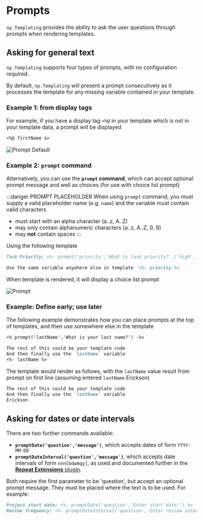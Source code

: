 

# Prompts
`np.Templating` provides the ability to ask the user questions through prompts when rendering templates.

## Asking for general text
`np.Templating` supports four types of prompts, with no configuration required.

By default, `np.Templating` will present a prompt consecutively as it processes the template for any missing variable contained in your template.

### Example 1: from display tags
For example, if you have a display tag `<%@` in your template which is not in your template data, a prompt will be displayed

```markdown
<%@ firstName &>
```

<img src={promptdefault.src} alt="Prompt Default" />

### Example 2: `prompt` command
Alternatively, you can use the **`prompt` command**, which can accept optional prompt message and well as choices (for use with choice list prompt)

:::danger PROMPT PLACEHOLDER
When using `prompt` command, you must supply a valid placeholder name (e.g. `name`) and the variable must contain valid characters
- must start with an alpha character (a..z, A..Z)
- may only contain alphanumeric characters (a..z, A..Z, 0..9)
- may **not** contain spaces
:::

Using the following template

```markdown
Task Priority: <%- prompt('priority','What is task priority?',['high','medium','low']) %>

Use the same variable anywhere else in template `<%- priority %>`
```

When template is rendered, it will display a choice list prompt

<img src={prompt2.src} alt="Prompt" />

### Example: Define early; use later
The following example demonstrates how you can place prompts at the top of templates, and then use somewhere else in the template

```markdown
<% prompt('lastName','What is your last name?') -%>

The rest of this could be your template code
And then finally use the `lastName` variable
<%- lastName %>
```

The template would render as follows, with the `lastName` value result from prompt on first line (assuming entered `lastName` Erickson)

```markdown
The rest of this could be your template code
And then finally use the `lastName` variable
Erickson
```

## Asking for dates or date intervals
There are two further commands available:
- **`promptDate('question','message')`**, which accepts dates of form `YYYY-MM-DD`
- **`promptDateInterval('question','message')`**, which accepts date intervals of form `nnn[bdwmqy]`, as used and documented further in the [**Repeat Extensions** plugin](https://github.com/NotePlan/plugins/tree/main/jgclark.RepeatExtensions).

Both require the first parameter to be 'question', but accept an optional prompt message. They must be placed where the text is to be used.  For example:

```markdown
Project start date: <%- promptDate('question','Enter start date:') %>
Review frequency: <%- promptDateInterval('question','Enter review interval:') %>
```
